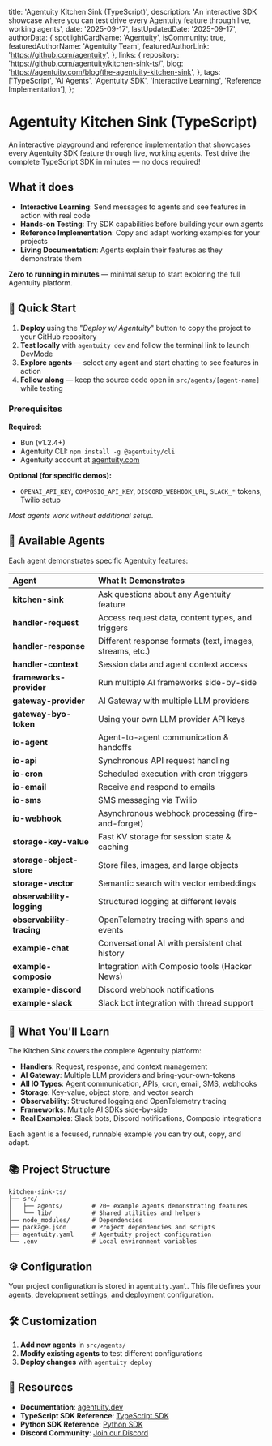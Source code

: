   title: 'Agentuity Kitchen Sink (TypeScript)',
  description: 'An interactive SDK showcase where you can test drive every Agentuity feature through live, working agents',
  date: '2025-09-17',
  lastUpdatedDate: '2025-09-17',
  authorData: {
    spotlightCardName: 'Agentuity',
    isCommunity: true,
    featuredAuthorName: 'Agentuity Team',
    featuredAuthorLink: 'https://github.com/agentuity',
  },
  links: {
    repository: 'https://github.com/agentuity/kitchen-sink-ts/',
    blog: 'https://agentuity.com/blog/the-agentuity-kitchen-sink',
  },
  tags: ['TypeScript', 'AI Agents', 'Agentuity SDK', 'Interactive Learning', 'Reference Implementation'],
};

# Agentuity Kitchen Sink (TypeScript)

An interactive playground and reference implementation that showcases every Agentuity SDK feature through live, working agents. Test drive the complete TypeScript SDK in minutes — no docs required!

## What it does

- **Interactive Learning**: Send messages to agents and see features in action with real code
- **Hands-on Testing**: Try SDK capabilities before building your own agents
- **Reference Implementation**: Copy and adapt working examples for your projects
- **Living Documentation**: Agents explain their features as they demonstrate them

**Zero to running in minutes** — minimal setup to start exploring the full Agentuity platform.

## 🚀 Quick Start

1. **Deploy** using the "*Deploy w/ Agentuity*" button to copy the project to your GitHub repository
2. **Test locally** with `agentuity dev` and follow the terminal link to launch DevMode
3. **Explore agents** — select any agent and start chatting to see features in action
4. **Follow along** — keep the source code open in `src/agents/[agent-name]` while testing

### Prerequisites

**Required:**
- Bun (v1.2.4+)
- Agentuity CLI: `npm install -g @agentuity/cli`
- Agentuity account at [agentuity.com](https://app.agentuity.com/sign-up)

**Optional (for specific demos):**
- `OPENAI_API_KEY`, `COMPOSIO_API_KEY`, `DISCORD_WEBHOOK_URL`, `SLACK_*` tokens, Twilio setup

*Most agents work without additional setup.*

## 🤖 Available Agents

Each agent demonstrates specific Agentuity features:

| Agent | What It Demonstrates |
|:------|:---------------------|
| **kitchen-sink** | Ask questions about any Agentuity feature |
| **handler-request** | Access request data, content types, and triggers |
| **handler-response** | Different response formats (text, images, streams, etc.) |
| **handler-context** | Session data and agent context access |
| **frameworks-provider** | Run multiple AI frameworks side-by-side |
| **gateway-provider** | AI Gateway with multiple LLM providers |
| **gateway-byo-token** | Using your own LLM provider API keys |
| **io-agent** | Agent-to-agent communication & handoffs |
| **io-api** | Synchronous API request handling |
| **io-cron** | Scheduled execution with cron triggers |
| **io-email** | Receive and respond to emails |
| **io-sms** | SMS messaging via Twilio |
| **io-webhook** | Asynchronous webhook processing (fire-and-forget) |
| **storage-key-value** | Fast KV storage for session state & caching |
| **storage-object-store** | Store files, images, and large objects |
| **storage-vector** | Semantic search with vector embeddings |
| **observability-logging** | Structured logging at different levels |
| **observability-tracing** | OpenTelemetry tracing with spans and events |
| **example-chat** | Conversational AI with persistent chat history |
| **example-composio** | Integration with Composio tools (Hacker News) |
| **example-discord** | Discord webhook notifications |
| **example-slack** | Slack bot integration with thread support |

## 🎯 What You'll Learn

The Kitchen Sink covers the complete Agentuity platform:

- **Handlers**: Request, response, and context management
- **AI Gateway**: Multiple LLM providers and bring-your-own-tokens
- **All IO Types**: Agent communication, APIs, cron, email, SMS, webhooks
- **Storage**: Key-value, object store, and vector search
- **Observability**: Structured logging and OpenTelemetry tracing
- **Frameworks**: Multiple AI SDKs side-by-side
- **Real Examples**: Slack bots, Discord notifications, Composio integrations

Each agent is a focused, runnable example you can try out, copy, and adapt.

## 📚 Project Structure

```text
kitchen-sink-ts/
├── src/
│   ├── agents/        # 20+ example agents demonstrating features
│   └── lib/           # Shared utilities and helpers
├── node_modules/      # Dependencies
├── package.json       # Project dependencies and scripts
├── agentuity.yaml     # Agentuity project configuration
└── .env               # Local environment variables
```

## ⚙️ Configuration

Your project configuration is stored in `agentuity.yaml`. This file defines your agents, development settings, and deployment configuration.

## 🛠️ Customization

1. **Add new agents** in `src/agents/`
2. **Modify existing agents** to test different configurations
3. **Deploy changes** with `agentuity deploy`

## 📖 Resources

- **Documentation**: [agentuity.dev](https://agentuity.dev)
- **TypeScript SDK Reference**: [TypeScript SDK](https://agentuity.dev/SDKs/javascript)
- **Python SDK Reference**: [Python SDK](https://agentuity.dev/SDKs/python)
- **Discord Community**: [Join our Discord](https://discord.gg/agentuity)
